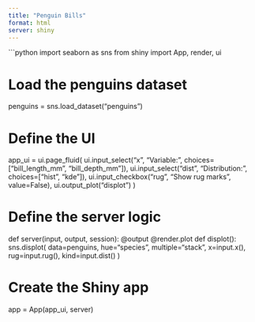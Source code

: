 ```yaml
---
title: "Penguin Bills"
format: html
server: shiny
---
```


```python
import seaborn as sns
from shiny import App, render, ui

# Load the penguins dataset
penguins = sns.load_dataset("penguins")

# Define the UI
app_ui = ui.page_fluid(
    ui.input_select("x", "Variable:", choices=["bill_length_mm", "bill_depth_mm"]),
    ui.input_select("dist", "Distribution:", choices=["hist", "kde"]),
    ui.input_checkbox("rug", "Show rug marks", value=False),
    ui.output_plot("displot")
)

# Define the server logic
def server(input, output, session):
    @output
    @render.plot
    def displot():
        sns.displot(
            data=penguins, hue="species", multiple="stack",
            x=input.x(), rug=input.rug(), kind=input.dist()
        )

# Create the Shiny app
app = App(app_ui, server)

